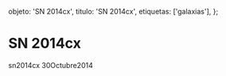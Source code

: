 
  objeto: 'SN 2014cx',
  titulo: 'SN 2014cx',
  etiquetas: ['galaxias'],
};

# SN 2014cx

<Imagen
  src="registro/sn2014-cx_20141030_1_sn2014cx20141030_i88.jpg"
  fecha="20141030"
/>

sn2014cx 30Octubre2014
